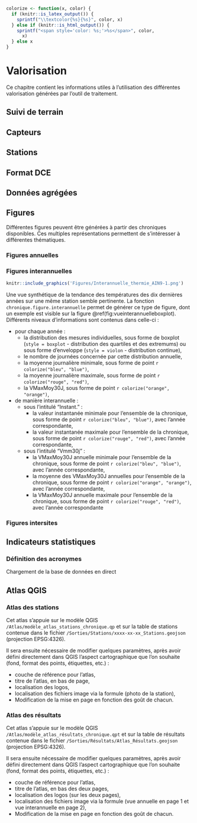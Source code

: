 ```r
colorize <- function(x, color) {
  if (knitr::is_latex_output()) {
    sprintf("\\textcolor{%s}{%s}", color, x)
  } else if (knitr::is_html_output()) {
    sprintf("<span style='color: %s;'>%s</span>", color, 
      x)
  } else x
}
```

# Valorisation
Ce chapitre contient les informations utiles à l'utilisation des différentes valorisation générées par l'outil de traitement.

## Suivi de terrain
## Capteurs
## Stations
## Format DCE

## Données agrégées 

## Figures
Différentes figures peuvent être générées à partir des chroniques disponibles. Ces multiples représentations permettent de s'intéresser à différentes thématiques.

### Figures annuelles 

### Figures interannuelles

```r
knitr::include_graphics('Figures/Interannuelle_thermie_AIN9-1.png')
```
Une vue synthétique de la tendance des températures des dix dernières années sur une même station semble pertinente. La fonction `chronique.figure.interannuelle` permet de générer ce type de figure, dont un exemple est visible sur la figure \@ref(fig:vueinterannuelleboxplot). Différents niveaux d'informations sont contenus dans celle-ci :

- pour chaque année :
    - la distribution des mesures individuelles, sous forme de boxplot (`style = boxplot` - distribution des quartiles et des extremums) ou sous forme d'enveloppe (`style = violon` - distribution continue),
    - le nombre de journées concernée par cette distribution annuelle,
    - la moyenne journalière minimale, sous forme de point `r colorize("bleu", "blue")`,
    - la moyenne journalière maximale, sous forme de point `r colorize("rouge", "red")`,
    - la VMaxMoy30J, sous forme de point `r colorize("orange", "orange")`,
- de manière interannuelle :
    - sous l'intitulé "Instant." :
        - la valeur instantanée minimale pour l'ensemble de la chronique, sous forme de point `r colorize("bleu", "blue")`, avec l'année correspondante,
        - la valeur instantanée maximale pour l'ensemble de la chronique, sous forme de point `r colorize("rouge", "red")`, avec l'année correspondante,
    - sous l'intitulé "Vmm30j" :
        - la VMaxMoy30J annuelle minimale pour l'ensemble de la chronique, sous forme de point `r colorize("bleu", "blue")`, avec l'année correspondante,
        - la moyenne des VMaxMoy30J annuelles pour l'ensemble de la chronique, sous forme de point `r colorize("orange", "orange")`, avec l'année correspondante,
        - la VMaxMoy30J annuelle maximale pour l'ensemble de la chronique, sous forme de point `r colorize("rouge", "red")`, avec l'année correspondante

### Figures intersites

## Indicateurs statistiques

### Définition des acronymes
Chargement de la base de données en direct

## Atlas QGIS
<!-- Sens des slash/antislash dans les noms de fichiers entre windows et OSX/linux -->

### Atlas des stations 
Cet atlas s'appuie sur le modèle QGIS 
`/Atlas/modèle_atlas_stations_chronique.qp`
 et sur la table de stations contenue dans le fichier 
`/Sorties/Stations/xxxx-xx-xx_Stations.geojson`
 (projection EPSG:4326).

Il sera ensuite nécessaire de modifier quelques paramètres, après avoir défini directement dans QGIS l'aspect cartographique que l'on souhaite (fond, format des points, étiquettes, etc.) :

* couche de référence pour l'atlas,
* titre de l'atlas, en bas de page,
* localisation des logos,
* localisation des fichiers image via la formule (photo de la station),
* Modification de la mise en page en fonction des goût de chacun.


### Atlas des résultats
Cet atlas s'appuie sur le modèle QGIS
`/Atlas/modèle_atlas_résultats_chronique.qpt`
 et sur la table de résultats contenue dans le fichier 
 `/Sorties/Résultats/Atlas_Résultats.geojson`
 (projection EPSG:4326).

Il sera ensuite nécessaire de modifier quelques paramètres, après avoir défini directement dans QGIS l'aspect cartographique que l'on souhaite (fond, format des points, étiquettes, etc.) :

* couche de référence pour l'atlas,
* titre de l'atlas, en bas des deux pages,
* localisation des logos (sur les deux pages),
* localisation des fichiers image via la formule (vue annuelle en page 1 et vue interannuelle en page 2),
* Modification de la mise en page en fonction des goût de chacun.
